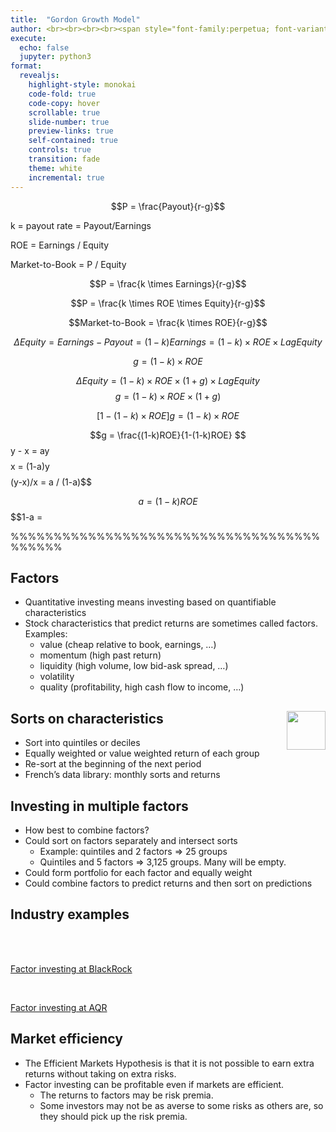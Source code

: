 ```yaml
---
title:  "Gordon Growth Model"
author: <br><br><br><br><span style="font-family:perpetua; font-variant:small-caps; color:#606060;">Kerry Back</span><br><br><img src="RiceBusiness-transparent-logo-sm.png"  height=120>
execute:
  echo: false
  jupyter: python3
format: 
  revealjs:
    highlight-style: monokai
    code-fold: true
    code-copy: hover
    scrollable: true
    slide-number: true
    preview-links: true
    self-contained: true
    controls: true
    transition: fade
    theme: white
    incremental: true
---
```


$$P = \frac{Payout}{r-g}$$

k = payout rate = Payout/Earnings

ROE = Earnings / Equity

Market-to-Book = P / Equity

$$P = \frac{k \times Earnings}{r-g}$$

$$P = \frac{k \times ROE \times Equity}{r-g}$$

$$Market-to-Book = \frac{k \times ROE}{r-g}$$

$$ \Delta Equity = Earnings - Payout = (1-k)Earnings = (1-k) \times ROE \times LagEquity $$

$$ g = (1-k) \times ROE$$




$$ \Delta Equity = (1-k) \times ROE \times (1+g) \times LagEquity$$
$$g = (1-k)\times ROE \times (1+g)$$

$$[1-(1-k)\times ROE] g = (1-k)\times ROE$$

$$g = \frac{(1-k)ROE}{1-(1-k)ROE}
$$y - x = ay$$
$$x = (1-a)y$$
$$(y-x)/x = a / (1-a)$$

$$a = (1-k)ROE$$
$$1-a = 






%%%%%%%%%%%%%%%%%%%%%%%%%%%%%%%%%%%%%%%%%%

## Factors

- Quantitative investing means investing based on quantifiable characteristics
- Stock characteristics that predict returns are sometimes called factors.  Examples:
  - value (cheap relative to book, earnings, ...)
  - momentum (high past return)
  - liquidity (high volume, low bid-ask spread, ...)
  - volatility
  - quality (profitability, high cash flow to income, ...)
  

## Sorts on characteristics <a href=http://bbcx-investments.com/risk/geometric"><img src="images/Rice_Owl.jpg"  style="width:.65in;" align="right"></a>

- Sort into quintiles or deciles
- Equally weighted or value weighted return of each group
- Re-sort at the beginning of the next period
- French's data library: monthly sorts and returns


## Investing in multiple factors

- How best to combine factors?
- Could sort on factors separately and intersect sorts 
  - Example: quintiles and 2 factors $\Rightarrow$ 25 groups
  - Quintiles and 5 factors $\Rightarrow$ 3,125 groups.  Many will be empty.
- Could form portfolio for each factor and equally weight 
- Could combine factors to predict returns and then sort on predictions

## Industry examples

<br><br>

[Factor investing at BlackRock](https://www.blackrock.com/us/individual/investment-ideas/what-is-factor-investing){.external target="_blank"}

<br>

[Factor investing at AQR](https://www.aqr.com/Learning-Center/Systematic-Equities/Systematic-Equities-A-Closer-Look?gclid=Cj0KCQiA_8OPBhDtARIsAKQu0gZS3uj9A0fdCN5eB_P-uUfY0VWr2uY9MW503bgPnO7DbQeVr2_WlxkaAlwhEALw_wcB){.external target="_blank"}

## Market efficiency

- The Efficient Markets Hypothesis is that it is not possible to earn extra returns without taking on extra risks.
- Factor investing can be profitable even if markets are efficient.  
  - The returns to factors may be risk premia.
  - Some investors may not be as averse to some risks as others are, so they should pick up the risk premia.

